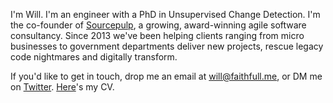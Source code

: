 I'm Will. I'm an engineer with a PhD in Unsupervised Change Detection. I'm the co-founder of [Sourcepulp](https://sourcepulp.consulting), a growing, 
award-winning agile software consultancy. Since 2013 we've been helping clients ranging from micro businesses to government departments deliver new projects,
rescue legacy code nightmares and digitally transform.

If you'd like to get in touch, drop me an email at [will@faithfull.me](mailto:will@faithfull.me), or DM me on [Twitter](https://twitter.com/DrFaithfull). [Here](cv.pdf)'s my CV.